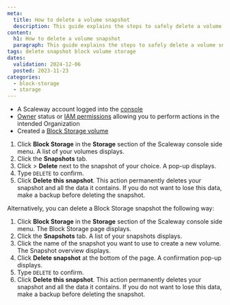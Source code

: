 ```yaml
---
meta:
  title: How to delete a volume snapshot
  description: This guide explains the steps to safely delete a volume snapshot from your Scaleway account.
content:
  h1: How to delete a volume snapshot
  paragraph: This guide explains the steps to safely delete a volume snapshot from your Scaleway account.
tags: delete snapshot block volume storage
dates:
  validation: 2024-12-06
  posted: 2023-11-23
categories:
  - block-storage
  - storage
---
```


<Macro id="requirements" />

- A Scaleway account logged into the [console](https://console.scaleway.com)
- [Owner](/iam/concepts/#owner) status or [IAM permissions](/iam/concepts/#permission) allowing you to perform actions in the intended Organization
- Created a [Block Storage volume](/block-storage/how-to/create-a-volume/)


1. Click **Block Storage** in the **Storage** section of the Scaleway console side menu. A list of your volumes displays.
2. Click the **Snapshots** tab.
3. Click <Icon name="more" /> > **Delete** next to the snapshot of your choice. A pop-up displays.
4. Type `DELETE` to confirm.
5. Click **Delete this snapshot**.
    <Message type="important">
      This action permanently deletes your snapshot and all the data it contains. If you do not want to lose this data, make a backup before deleting the snapshot.
    </Message>

Alternatively, you can delete a Block Storage snapshot the following way:

1. Click **Block Storage** in the **Storage** section of the Scaleway console side menu. The Block Storage page displays.
2. Click the **Snapshots** tab. A list of your snapshots displays.
3. Click the name of the snapshot you want to use to create a new volume. The Snapshot overview displays.
4. Click **Delete snapshot** at the bottom of the page. A confirmation pop-up displays.
5. Type `DELETE` to confirm.
6. Click **Delete this snapshot**.
    <Message type="important">
      This action permanently deletes your snapshot and all the data it contains. If you do not want to lose this data, make a backup before deleting the snapshot.
    </Message>

